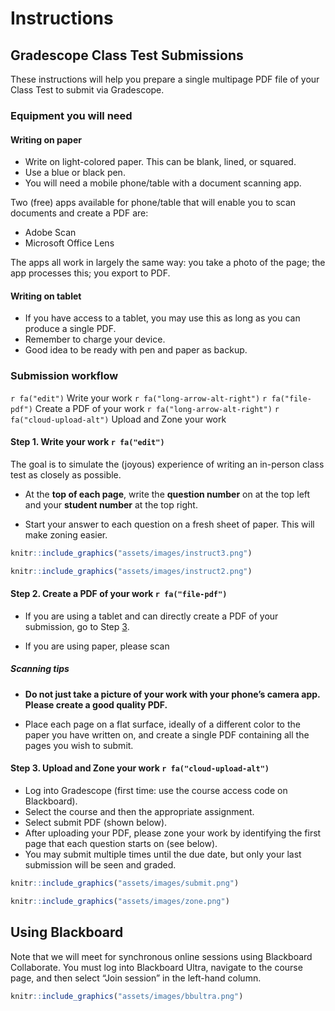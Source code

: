 # Instructions {-#instructions}

## Gradescope Class Test Submissions {-}

These instructions will help you prepare a single multipage PDF file of your Class Test to submit via Gradescope.

### Equipment you will need {-#equipment}

#### Writing on paper  {-}

- Write on light-colored paper. This can be blank, lined, or squared. 
- Use a blue or black pen.
- You will need a mobile phone/table with a document scanning app. 

Two (free) apps available for phone/table that will enable you to scan documents and create a PDF are:

- Adobe Scan
- Microsoft Office Lens

The apps all work in largely the same way: you take a photo of the page; the app processes this; you export to PDF.

#### Writing on tablet  {-}

- If you have access to a tablet, you may use this as long as you can produce a single PDF. 
- Remember to charge your device. 
- Good idea to be ready with pen and paper as backup. 




### Submission workflow {-#workflow}

\faIcon{edit} `r fa("edit")` Write your work 
\hspace*{1em} \faIcon{long-arrow-alt-right} `r fa("long-arrow-alt-right")` 
\hspace*{1em} \faIcon{file-pdf} `r fa("file-pdf")` Create a PDF of your work 
\hspace*{1em} \faIcon{long-arrow-alt-right} `r fa("long-arrow-alt-right")` 
\hspace*{1em} \faIcon{cloud-upload-alt} `r fa("cloud-upload-alt")` Upload and Zone your work 

#### Step 1. Write your work \hspace*{1em}\faIcon{edit} `r fa("edit")` {-#step1}

The goal is to simulate the (joyous) experience of writing an in-person class test as closely as possible. 

- At the **top of each page**, write the **question number** on at the top left and your **student number** at the top right. 

- Start your answer to each question on a fresh sheet of paper. This will make zoning easier. 

```r
knitr::include_graphics("assets/images/instruct3.png")
```
<!-- ![Figure: Good practice---each page contains a separate question with question number at top left and student number at top right.](assets/images/instruct3.png "Each page contains a separate question with question number at top left and student number at top right.") -->

```r
knitr::include_graphics("assets/images/instruct2.png")
```
<!-- ![Figure: Not good practice---please avoide placing two questions on the same page.](assets/images/instruct2.png "Please avoide placing two questions on the same page.") -->


#### Step 2. Create a PDF of your work \hspace*{1em}\faIcon{file-pdf} `r fa("file-pdf")` {-#step2}

- If you are using a tablet and can directly create a PDF of your submission, go to Step [3](step3).

- If you are using paper, please scan 

##### Scanning tips {-}

- **Do not just take a picture of your work with your phone's camera app. Please create a good quality PDF.**

- Place each page on a flat surface, ideally of a different color to the paper you have written on, and create a single PDF containing all the pages you wish to submit.


#### Step 3. Upload and Zone your work  \hspace*{1em}\faIcon{cloud-upload-alt} `r fa("cloud-upload-alt")` {-#step3}

- Log into Gradescope (first time: use the course access code on Blackboard).
- Select the course and then the appropriate assignment. 
- Select submit PDF (shown below).
- After uploading your PDF, please zone your work by identifying the first page that each question starts on (see below).
- You may submit multiple times until the due date, but only your last submission will be seen and graded.

```r
knitr::include_graphics("assets/images/submit.png")
```   

<!-- ![Figure: Please submit a PDF.](assets/images/submit.png "Diagram highlighting the "Submit PDF" on Gradescope.") -->

```r
knitr::include_graphics("assets/images/zone.png")
```   

<!-- ![Figure: Please associate each question to a page.](assets/images/zone.png "Diagram illustrating the association of each question to a page on Gradescope.") -->


## Using Blackboard {-}

Note that we will meet for synchronous online sessions using Blackboard Collaborate. You must log into Blackboard Ultra, navigate to the course page, and then select "Join session" in the left-hand column. 

```r
knitr::include_graphics("assets/images/bbultra.png")
```   
